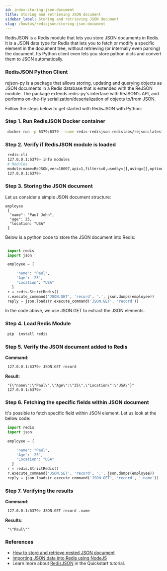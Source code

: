 ```yaml
---
id: index-storing-json-document
title: Storing and retrieving JSON document  
sidebar_label: Storing and retrieving JSON document 
slug: /howtos/redisjson/storing-json-document
---
```



RedisJSON is a Redis module that lets you store JSON documents in Redis. It is a JSON data type for Redis that lets you to fetch or modify a specific element in the document tree, without retrieving (or internally even parsing) the document. Its Python client even lets you store python dicts and convert them to JSON automatically.

### RedisJSON Python Client


rejson-py is a package that allows storing, updating and querying objects as JSON documents in a Redis database that is extended with the ReJSON module. The package extends redis-py's interface with ReJSON's API, and performs on-the-fly serialization/deserialization of objects to/from JSON.

Follow the steps below to get started with RedisJSON with Python:


### Step 1. Run RedisJSON Docker container

```bash
 docker run -p 6379:6379 --name redis-redisjson redislabs/rejson:latest
```


### Step 2. Verify if RedisJSON module is loaded

```bash
 redis-cli
 127.0.0.1:6379> info modules
 # Modules
 module:name=ReJSON,ver=10007,api=1,filters=0,usedby=[],using=[],options=[]
 127.0.0.1:6379> 
```

### Step 3. Storing the JSON document

Let us consider a simple JSON document structure:

```
employee
 {
  "name": "Paul John",
  "age": 25,
  "location: "USA"
 }
```

Below is a python code to store the JSON document into Redis:

```python

 import redis
 import json

 employee = {

     'name': "Paul", 
     'Age': '25', 
     'Location': "USA"
   }
 r = redis.StrictRedis()
 r.execute_command('JSON.SET', 'record', '.', json.dumps(employee))
 reply = json.loads(r.execute_command('JSON.GET', 'record'))
```

In the code above, we use JSON.GET to extract the JSON elements.

### Step 4. Load Redis Module

```bash
 pip  install redis
```

### Step 5. Verify the JSON document added to Redis


<b>Command</b>:

```bash
 127.0.0.1:6379> JSON.GET record
```

<b>Result</b>:

```
 "{\"name\":\"Paul\",\"Age\":\"25\",\"Location\":\"USA\"}"
 127.0.0.1:6379> 
```

### Step 6. Fetching the specific fields within JSON document

It's possible to fetch specific field within JSON element. Let us look at the below code:

```python
 import redis
 import json

 employee = {

     'name': "Paul", 
     'Age': '25', 
     'Location': "USA"
   }
 r = redis.StrictRedis()
 r.execute_command('JSON.SET', 'record', '.', json.dumps(employee))
 reply = json.loads(r.execute_command('JSON.GET', 'record', '.name'))
```


### Step 7. Verifying the results


<b>Command</b>:

```bash
 127.0.0.1:6379> JSON.GET record .name
```

<b>Results</b>:

```
 "\"Paul\""
```


### References

- [How to store and retrieve nested JSON document](/howtos/redisjson/storing-complex-json-document)
- [Importing JSON data into Redis using NodeJS](/howtos/redisjson/using-nodejs)
- Learn more about [RedisJSON](https://oss.redislabs.com/redisjson/) in the Quickstart tutorial.


